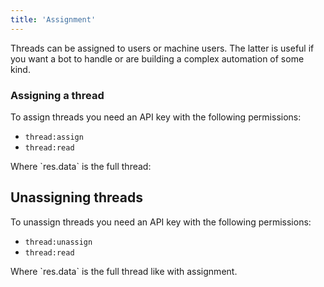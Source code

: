 ```yaml
---
title: 'Assignment'
---
```


Threads can be assigned to users or machine users. The latter is useful if you want a bot to handle or are building a complex automation of some kind.

### Assigning a thread

To assign threads you need an API key with the following permissions:

- `thread:assign`
- `thread:read`

<Tabs>
  <Tab title="Typescript SDK">
    <Snippet file="typescript-sdk/assign-thread.mdx" />
    Where `res.data` is the full thread:
    <Snippet file="typescript-sdk/assign-thread-response.mdx" />
  </Tab>
  <Tab title="GraphQL">
    <Snippet file="graphql/assign-thread.mdx" />
  </Tab>
</Tabs>

## Unassigning threads

To unassign threads you need an API key with the following permissions:

- `thread:unassign`
- `thread:read`

<Tabs>
  <Tab title="Typescript SDK">
    <Snippet file="typescript-sdk/unassign-thread.mdx" />
    Where `res.data` is the full thread like with assignment.
  </Tab>
  <Tab title="GraphQL">
    <Snippet file="graphql/unassign-thread.mdx" />
  </Tab>
</Tabs>
